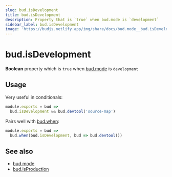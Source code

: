 ```yaml
---
slug: bud.isDevelopment
title: bud.isDevelopment
description: Property that is `true` when bud.mode is `development`
sidebar_label: bud.isDevelopment
image: 'https://budjs.netlify.app/img/share/docs/bud.mode__bud.isDevelopment.png'
---
```


# bud.isDevelopment

**Boolean** property which is `true` when [bud.mode](/docs/bud.mode/) is `development`

## Usage

Very useful in conditionals:

```js title='bud.config.js'
module.exports = bud =>
  bud.isDevelopment && bud.devtool('source-map')
```

Pairs well with [bud.when](/docs/bud.when):

```js {2} title='bud.config.js'
module.exports = bud =>
  bud.when(bud.isDevelopment, bud => bud.devtool())
```

## See also

- [bud.mode](/docs/bud.mode/)
- [bud.isProduction](/docs/bud.mode/bud.isProduction)
